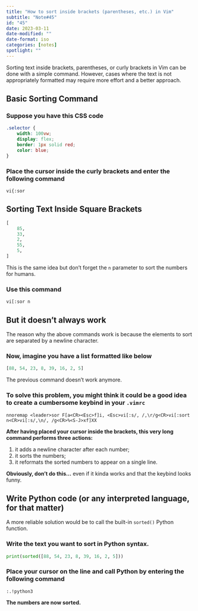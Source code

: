 ```yaml
---
title: "How to sort inside brackets (parentheses, etc.) in Vim"
subtitle: "Note#45"
id: "45"
date: 2023-03-11
date-modified: ""
date-format: iso
categories: [notes]
spotlight: ""
---
```

Sorting text inside brackets, parentheses, or curly brackets in Vim can be done with a simple command. However, cases where the text is not appropriately formatted may require more effort and a better approach.

## Basic Sorting Command

### Suppose you have this CSS code

```css
.selector {
    width: 100vw;
    display: flex;
    border: 1px solid red;
    color: blue;
}
```

### Place the cursor inside the curly brackets and enter the following command

```vim
vi{:sor
```

## Sorting Text Inside Square Brackets

```python
[
    85,
    33,
    2,
    55,
    5,
]
```

This is the same idea but don't forget the `n` parameter to sort the numbers for humans.

### Use this command

```vim
vi[:sor n
```

## But it doesn't always work

The reason why the above commands work is because the elements to sort are separated by a newline character.

### Now, imagine you have a list formatted like below

```python
[88, 54, 23, 8, 39, 16, 2, 5]
```

The previous command doesn't work anymore.

### To solve this problem, you might think it could be a good idea to create a cumbersome keybind in your `.vimrc`

`nnoremap <leader>sor F[a<CR><Esc>f]i, <Esc>vi[:s/, /,\r/g<CR>vi[:sort n<CR>vi[:s/,\n/, /g<CR>%<S-J>xf]XX`

**After having placed your cursor inside the brackets, this very long command performs three actions:**

1. it adds a newline character after each number;
2. it sorts the numbers;
3. it reformats the sorted numbers to appear on a single line.

**Obviously, don't do this...** even if it kinda works and that the keybind looks funny.

## Write Python code (or any interpreted language, for that matter)

A more reliable solution would be to call the built-in `sorted()` Python function.

### Write the text you want to sort in Python syntax.

```python
print(sorted([88, 54, 23, 8, 39, 16, 2, 5]))
```

### Place your cursor on the line and call Python by entering the following command

```vim
:.!python3
```

**The numbers are now sorted.**
